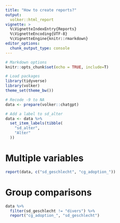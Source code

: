 ```yaml
---
title: "How to create reports?"
output: 
  volker::html_report
vignette: >
  %\VignetteIndexEntry{Reports}
  %\VignetteEncoding{UTF-8}
  %\VignetteEngine{knitr::rmarkdown}
editor_options: 
  chunk_output_type: console
---
```


```r

# Markdown options
knitr::opts_chunk$set(echo = TRUE, include=T)

# Load packages
library(tidyverse)
library(volker)
theme_set(theme_bw())

# Recode -9 to NA
data <- prepare(volker::chatgpt)

# Add a label to sd_alter
data <- data %>% 
  set_item_labels(tibble(
    "sd_alter", 
    "Alter"
  ))
```

# Multiple variables
```r
report(data, c("sd_geschlecht", "cg_adoption_"))
```


# Group comparisons
```r
data %>% 
  filter(sd_geschlecht != "divers") %>% 
  report("cg_adoption_", "sd_geschlecht")
```

